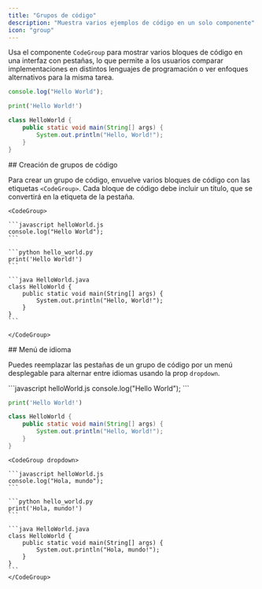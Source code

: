 ```yaml
---
title: "Grupos de código"
description: "Muestra varios ejemplos de código en un solo componente"
icon: "group"
---
```


Usa el componente `CodeGroup` para mostrar varios bloques de código en una interfaz con pestañas, lo que permite a los usuarios comparar implementaciones en distintos lenguajes de programación o ver enfoques alternativos para la misma tarea.

<CodeGroup>

```javascript helloWorld.js
console.log("Hello World");
```

```python hello_world.py
print('Hello World!')
```

```java HelloWorld.java
class HelloWorld {
    public static void main(String[] args) {
        System.out.println("Hello, World!");
    }
}
```

</CodeGroup>



<div id="creating-code-groups">
  ## Creación de grupos de código
</div>

Para crear un grupo de código, envuelve varios bloques de código con las etiquetas `<CodeGroup>`. Cada bloque de código debe incluir un título, que se convertirá en la etiqueta de la pestaña.

````mdx
<CodeGroup>

```javascript helloWorld.js
console.log("Hello World");
```

```python hello_world.py
print('Hello World!')
```

```java HelloWorld.java
class HelloWorld {
    public static void main(String[] args) {
        System.out.println("Hello, World!");
    }
}
```

</CodeGroup>
````


<div id="language-dropdown">
  ## Menú de idioma
</div>

Puedes reemplazar las pestañas de un grupo de código por un menú desplegable para alternar entre idiomas usando la prop `dropdown`.

<CodeGroup dropdown>
  ```javascript helloWorld.js
  console.log("Hello World");
  ```

  ```python hello_world.py
  print('Hello World!')
  ```

  ```java HelloWorld.java
  class HelloWorld {
      public static void main(String[] args) {
          System.out.println("Hello, World!");
      }
  }
  ```
</CodeGroup>

````mdx highlight=1
<CodeGroup dropdown>

```javascript helloWorld.js
console.log("Hola, mundo");
```

```python hello_world.py
print('Hola, mundo!')
```

```java HelloWorld.java
class HelloWorld {
    public static void main(String[] args) {
        System.out.println("Hola, mundo!");
    }
}
```
</CodeGroup>
````
